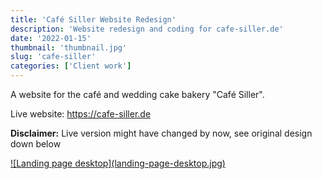 ```yaml
---
title: 'Café Siller Website Redesign'
description: 'Website redesign and coding for cafe-siller.de'
date: '2022-01-15'
thumbnail: 'thumbnail.jpg'
slug: 'cafe-siller'
categories: ['Client work']
---
```


A website for the café and wedding cake bakery "Café Siller".

Live website: <a href="https://cafe-siller.de" title="Visit website" target="blank" rel="noopener">https://cafe-siller.de</a>

<span className="text-red-600"><b>Disclaimer:</b></span> Live version might have changed
by now, see original design down below

<div className="md:mt-15 mt-10 rounded-md border border-neutral-300 dark:border-neutral-700 xl:mt-20">
  <a href="/work/cafe-siller/landing-page-desktop.jpg" className="item">
    ![Landing page desktop](landing-page-desktop.jpg)
  </a>
</div>
